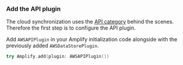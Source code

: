 ### Add the API plugin

The cloud synchronization uses the [API category](/lib/graphqlapi/getting-started) behind the scenes. Therefore the first step is to configure the API plugin.

Add `AWSAPIPlugin` in your Amplify initialization code alongside with the previously added `AWSDataStorePlugin`.

```swift
try Amplify.add(plugin: AWSAPIPlugin())
```
